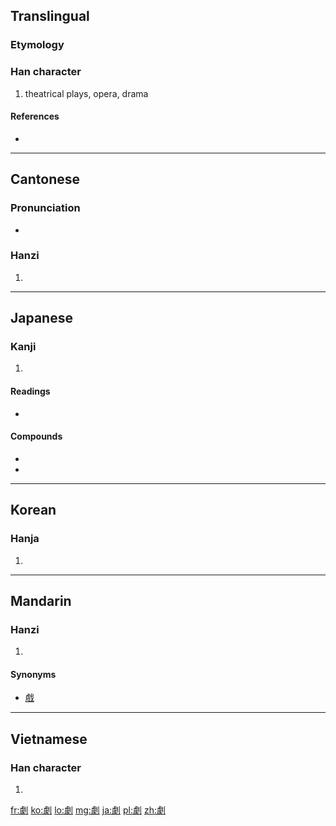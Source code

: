 {{also|剧}}
==Translingual==

===Etymology===
{{Han compound|豦|刀|c1=p|c2=s|t2=knife|ls=psc}}

===Han character===
{{Han char|rn=18|rad=刀|as=13|sn=15|four=2220<sub>0</sub>|canj=X卜人中弓 (XYOLN), 卜人中弓 (YOLN)|ids=⿰[[豦]][[刂]]}}

# theatrical plays, opera, drama

====References====
* {{Han ref|kx=0144.340|dkj=02218|dj=0325.120|hdz=10358.030|uh=5287|ud=21127|bh=BC40|bd=48192}}

----

==Cantonese==

===Pronunciation===
* {{IPA|/kʰɛːk˨/|lang=yue}}

===Hanzi===
{{yue-hanzi|jyut=kek6|y=kek6|sim=剧}}

# {{defn|lang=yue|sort=刀13}}

----

==Japanese==

===Kanji===
{{ja-kanji|grade=6|rs=刀13}}

# {{defn|lang=ja|sort=刀13}}

====Readings====
* {{ja-readings|on=[[げき]] ([[geki]]), [[けき]] ([[keki]]), [[ぎゃく]] ([[gyaku]])|kun=[[はげしい]] ([[hageshii]])}}

====Compounds====
* {{term|喜劇||[[comedy]]|tr=[[きげき]], [[kigeki]]|lang=ja|sc=Jpan}}
* {{term|悲劇||[[tragedy]]|tr=[[ひげき]], [[higeki]]|lang=ja|sc=Jpan}}

----

==Korean==

===Hanja===
{{ko-hanja|hangeul=극|rv=geuk|mr=kŭk}}

# {{defn|lang=ko|sort=刀13}}

----

==Mandarin==

===Hanzi===
{{cmn-hanzi|sim=剧|pin=[[jù]] ([[ju4]])|wg=chü<sup>4</sup>}}

# {{defn|lang=cmn|sort=刀13}}

====Synonyms====
* [[戲]]

----

==Vietnamese==

===Han character===
{{vi-hantu|[[kịch]], [[cạch]], [[kếch]], [[kệch]]|rs=刀13}}

# {{defn|lang=vi|sort=刀13}}

[[fr:劇]]
[[ko:劇]]
[[lo:劇]]
[[mg:劇]]
[[ja:劇]]
[[pl:劇]]
[[zh:劇]]